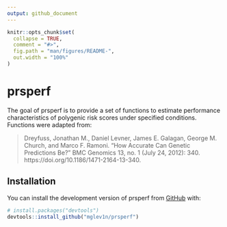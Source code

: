 ```yaml
---
output: github_document
---
```


<!-- README.md is generated from README.Rmd. Please edit that file -->

```r
knitr::opts_chunk$set(
  collapse = TRUE,
  comment = "#>",
  fig.path = "man/figures/README-",
  out.width = "100%"
)
```

# prsperf

<!-- badges: start -->
<!-- badges: end -->

The goal of prsperf is to provide a set of functions to estimate performance characteristics of polygenic risk scores under specified conditions. Functions were adapted from:

> Dreyfuss, Jonathan M., Daniel Levner, James E. Galagan, George M. Church, and Marco F. Ramoni. “How Accurate Can Genetic Predictions Be?” BMC Genomics 13, no. 1 (July 24, 2012): 340. https://doi.org/10.1186/1471-2164-13-340.


## Installation

You can install the development version of prsperf from [GitHub](https://github.com/) with:

``` r
# install.packages("devtools")
devtools::install_github("mglev1n/prsperf")
```
